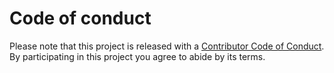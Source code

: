 # Code of conduct

Please note that this project is released with
a [Contributor Code of Conduct](https://github.com/drevops/scaffold/blob/develop/CODE_OF_CONDUCT.md). By participating in this
project you agree to abide by its terms.
